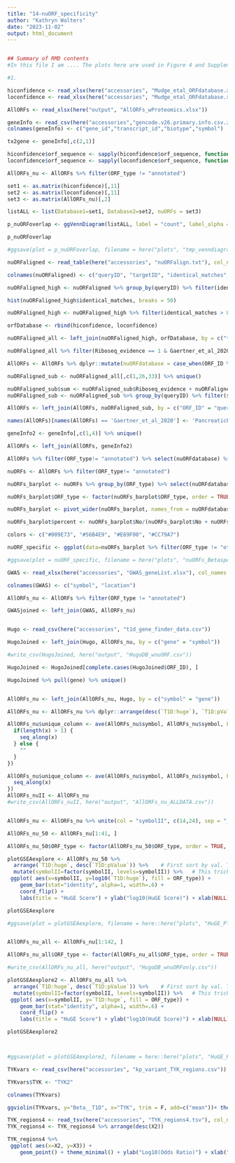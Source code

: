 ```yaml
---
title: "14-nuORF_specificity"
author: "Kathryn Walters"
date: "2023-11-02"
output: html_document
---
```


```r

```


```r
## Summary of RMD contents
#In this file I am .... The plots here are used in Figure 4 and Supplementary Figure 4. 

#1. 

```


```r
hiconfidence <- read_xlsx(here("accessories", "Mudge_etal_ORFdatabase.xlsx"), sheet = 3)
loconfidence <- read_xlsx(here("accessories", "Mudge_etal_ORFdatabase.xlsx"), sheet = 4)

AllORFs <- read_xlsx(here("output", "AllORFs_wProteomics.xlsx"))

geneInfo <- read_csv(here("accessories","gencode.v26.primary.info.csv.zip"), col_names = F, show_col_types = FALSE) 
colnames(geneInfo) <- c("gene_id","transcript_id","biotype","symbol")

tx2gene <- geneInfo[,c(2,1)]

```


```r

hiconfidence$orf_sequence <- sapply(hiconfidence$orf_sequence, function(x) substr(x, 1, nchar(x) - 1))
loconfidence$orf_sequence <- sapply(loconfidence$orf_sequence, function(x) substr(x, 1, nchar(x) - 1))

AllORFs_nu <- AllORFs %>% filter(ORF_type != "annotated")

set1 <- as.matrix(hiconfidence)[,11]
set2 <- as.matrix(loconfidence)[,11]
set3 <- as.matrix(AllORFs_nu)[,2]

listALL <- list(Database1=set1, Database2=set2, nuORFs = set3)

p_nuORFoverlap <- ggVennDiagram(listALL, label = "count", label_alpha = 0) + theme(legend.position = "none")

p_nuORFoverlap

#ggsave(plot = p_nuORFoverlap, filename = here("plots", "tmp_venndiagram.pdf"), width = 4, height = 3)


```

```r
nuORFaligned <- read_table(here("accessories", "nuORFalign.txt"), col_names = FALSE)

colnames(nuORFaligned) <- c("queryID", "targetID", "identical_matches", "alignment_length", "mismatches", "gap_openings", "query_start", "query_end", "target_start", "target_end", "evalue", "bitscore")

nuORFaligned_high <- nuORFaligned %>% group_by(queryID) %>% filter(identical_matches == max(identical_matches))

hist(nuORFaligned_high$identical_matches, breaks = 50)

nuORFaligned_high <- nuORFaligned_high %>% filter(identical_matches > 89.999)

orfDatabase <- rbind(hiconfidence, loconfidence)

nuORFaligned_all <- left_join(nuORFaligned_high, orfDatabase, by = c("targetID" = "orf_name"))

nuORFaligned_all %>% filter(Riboseq_evidence == 1 & Gaertner_et_al_2020 == 1) %>% nrow()

AllORFs <- AllORFs %>% dplyr::mutate(nuORFdatabase = case_when(ORF_ID %in% nuORFaligned_all$queryID ~ 'Yes', !(ORF_ID %in% nuORFaligned_all$queryID) ~ 'No'))

nuORFaligned_sub <- nuORFaligned_all[,c(1,26,33)] %>% unique()

nuORFaligned_sub$sum <- nuORFaligned_sub$Riboseq_evidence + nuORFaligned_sub$Gaertner_et_al_2020
nuORFaligned_sub <- nuORFaligned_sub %>% group_by(queryID) %>% filter(sum == max(sum)) %>% select(-sum)

AllORFs <- left_join(AllORFs, nuORFaligned_sub, by = c("ORF_ID" = "queryID"))

names(AllORFs)[names(AllORFs) == 'Gaertner_et_al_2020'] <- 'PancreaticProgenitor'

geneInfo2 <- geneInfo[,c(1,4)] %>% unique()

AllORFs <- left_join(AllORFs, geneInfo2)

AllORFs %>% filter(ORF_type!= "annotated") %>% select(nuORFdatabase) %>% table()

nuORFs <- AllORFs %>% filter(ORF_type!= "annotated")

nuORFs_barplot <- nuORFs %>% group_by(ORF_type) %>% select(nuORFdatabase) %>% table() %>% as.data.frame()

nuORFs_barplot$ORF_type <- factor(nuORFs_barplot$ORF_type, order = TRUE, levels =c('annotated', 'novel', 'uORF', 'dORF', 'other'))

nuORFs_barplot <- pivot_wider(nuORFs_barplot, names_from = nuORFdatabase, values_from = Freq)

nuORFs_barplot$percent <- nuORFs_barplot$No/(nuORFs_barplot$No + nuORFs_barplot$Yes) * 100

colors <- c("#009E73", "#56B4E9", "#E69F00", "#CC79A7")

nuORF_specific <- ggplot(data=nuORFs_barplot %>% filter(ORF_type != "other"), aes(x=ORF_type, y=percent, fill=ORF_type)) + geom_bar(stat="identity") + theme_minimal() + ylab("% ORF Beta-cell Specific") + xlab("") + theme(axis.text.x = element_text(angle = 90, vjust = 0.5, hjust=1)) + scale_fill_manual(values = colors)

#ggsave(plot = nuORF_specific, filename = here("plots", "nuORFs_Betaspecific.pdf"), width = 4, height = 3)
```


```r

GWAS <- read_xlsx(here("accessories", "GWAS_geneList.xlsx"), col_names = FALSE)

colnames(GWAS) <- c("symbol", "location")

AllORFs_nu <- AllORFs %>% filter(ORF_type != "annotated")

GWASjoined <- left_join(GWAS, AllORFs_nu)


Hugo <- read_csv(here("accessories", "t1d_gene_finder_data.csv"))

HugoJoined <- left_join(Hugo, AllORFs_nu, by = c("gene" = "symbol"))

#write_csv(HugoJoined, here("output", "HugoDB_wnuORF.csv"))

HugoJoined <- HugoJoined[complete.cases(HugoJoined$ORF_ID), ]

HugoJoined %>% pull(gene) %>% unique()


AllORFs_nu <- left_join(AllORFs_nu, Hugo, by = c("symbol" = "gene"))

AllORFs_nu <- AllORFs_nu %>% dplyr::arrange(desc(`T1D:huge`), `T1D:pValue`)

AllORFs_nu$unique_column <- ave(AllORFs_nu$symbol, AllORFs_nu$symbol, FUN = function(x) {
  if(length(x) > 1) {
    seq_along(x)
  } else {
    ""
  }
})

AllORFs_nu$unique_column <- ave(AllORFs_nu$symbol, AllORFs_nu$symbol, FUN = function(x) {
  seq_along(x)
})
AllORFs_nuII <- AllORFs_nu
#write_csv(AllORFs_nuII, here("output", "AllORFs_nu_ALLDATA.csv"))


AllORFs_nu <- AllORFs_nu %>% unite(col = "symbolII", c(14,24), sep = "_")

AllORFs_nu_50 <- AllORFs_nu[1:41, ]

AllORFs_nu_50$ORF_type <- factor(AllORFs_nu_50$ORF_type, order = TRUE, levels =c('annotated', 'novel', 'uORF', 'dORF', 'other'))

plotGSEAexplore <- AllORFs_nu_50 %>%
  arrange(`T1D:huge`, desc(`T1D:pValue`)) %>%    # First sort by val. This sort the dataframe but NOT the factor levels
  mutate(symbolII=factor(symbolII, levels=symbolII)) %>%   # This trick updates the factor levels
 ggplot( aes(x=symbolII, y=log10(`T1D:huge`), fill = ORF_type)) +
    geom_bar(stat="identity", alpha=1, width=.6) +
    coord_flip() +
    labs(title = "HuGE Score") + ylab("log10(HuGE Score)") + xlab(NULL) + theme_minimal() + scale_fill_manual(values = colors)

plotGSEAexplore

#ggsave(plot = plotGSEAexplore, filename = here::here("plots", "HuGE_Plotexplore.pdf"), device = "pdf", units = "in", width = 7, height = 4, dpi = 320)


AllORFs_nu_all <- AllORFs_nu[1:142, ]

AllORFs_nu_all$ORF_type <- factor(AllORFs_nu_all$ORF_type, order = TRUE, levels =c('annotated', 'novel', 'uORF', 'dORF', 'other'))

#write_csv(AllORFs_nu_all, here("output", "HugoDB_wnuORFonly.csv"))

plotGSEAexplore2 <- AllORFs_nu_all %>%
  arrange(`T1D:huge`, desc(`T1D:pValue`)) %>%    # First sort by val. This sort the dataframe but NOT the factor levels
  mutate(symbolII=factor(symbolII, levels=symbolII)) %>%   # This trick updates the factor levels
 ggplot( aes(x=symbolII, y=`T1D:huge`, fill = ORF_type)) +
    geom_bar(stat="identity", alpha=1, width=.6) +
    coord_flip() +
    labs(title = "HuGE Score") + ylab("log10(HuGE Score)") + xlab(NULL) + theme_minimal() + scale_fill_manual(values = colors) 

plotGSEAexplore2



#ggsave(plot = plotGSEAexplore2, filename = here::here("plots", "HuGE_PlotexploreAll.pdf"), device = "pdf", units = "in", width = 6, height = 13, dpi = 320)
```


```r

TYKvars <- read_csv(here("accessories", "kp_variant_TYK_regions.csv"))

TYKvars$TYK <- "TYK2"

colnames(TYKvars)

ggviolin(TYKvars, y="Beta__T1D", x="TYK", trim = F, add=c("mean"))+ theme_minimal() + ylab("log10(Odds Ratio)") + xlab("") + theme(axis.text.x = element_text(angle = 90, vjust = 0.5, hjust=1))

TYK_regions4 <- read_tsv(here("accessories", "TYK_regions4.tsv"), col_names = FALSE)
TYK_regions4 <- TYK_regions4 %>% arrange(desc(X2))

TYK_regions4 %>%
 ggplot( aes(x=X2, y=X3)) +
    geom_point() + theme_minimal() + ylab("Log10(Odds Ratio)") + xlab("Position - 5'-> 3'")


```


